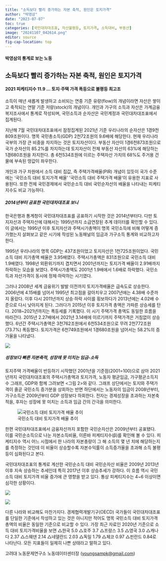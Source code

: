 ```yaml
---
title: "소득보다 빨리 증가하는 자본 축적, 원인은 토지가격"
author: "박영삼"
date: "2023-07-07"
toc: true
categories: [국민대차대조표, 자산불평등, 토지가격, 소득대비, 부동산]
image: "20241107_042614.png"
editor: source
fig-cap-location: top
---
```


#### 박영삼의 통계로 보는 노동

## 소득보다 빨리 증가하는 자본 축적, 원인은 토지가격

#### 2021 피케티지수 11.9 … 토지·주택 가격 폭등으로 불평등 최고조

소득이 매년 새롭게 발생하고 소비되는 연중 기준 유량(flow)의 개념이라면 자산은 쌓이고 축적되는 연말 기준 저량(stock)의 개념이다. 개인과 가구의 소득과 자산은 가계금융복지조사에서 통계로 작성되며, 국민소득과 순자산은 국민계정과 국민대차대조표에서 집계된다.

지난해 7월 국민대차대조표에서 잠정집계된 2021년 기준 우리나라의 순자산은 1경9천809조원이다. 명목 국민총소득(GDP) 2천72조원의 9.6배에 해당한다. 현재 우리나라 국부의 가장 큰 비중을 차지하는 것은 토지자산이다. 부동산 자산이 1경6천873조원으로 국가 순자산의 85.2%를 차지하는데 토지자산이 전체 부동산 자산의 63%에 해당하는 1경680조원을 차지한다. 총 6천534조원에 이르는 주택자산 가치의 68%도 주거용 건물에 부속된 땅값이 좌우한다.

개인과 가구 차원에서 소득 대비 집값, 즉 주택가격배율(PIR) 개념이 있듯이 국가 수준에는 ‘국민소득 대비 토지가격 배율’ ‘국민소득 대비 주택가격 배율’이 유용한 지표로 사용된다. 또한 전체 국민경제에서 국민순소득 대비 국민순자산의 배율을 나타내는 피케티지수도 비교 가능하다.

##### 2014년부터 공표한 국민대차대조표 보니

한국은행과 통계청이 국민대차대조표를 공표하기 시작한 것은 2014년부터다. 다만 토지자산과 주택자산에 대해서는 1995년까지 소급연장된 추계 데이터를 확인할 수 있다. 이 글에서는 1995년 이후 토지자산과 주택시가총액이 명목 국민소득에 비해 어떻게 증가했는지 살펴보고 같은 시기에 작성된 노동패널의 임금과 가구소득 통계와 비교하고자 한다.

1995년 우리나라의 명목 GDP는 437조원이었고 토지자산은 1천725조원이었다. 국민소득 대비 지가총액 배율은 3.95배였다. 주택시가총액은 831조원으로 국민소득 대비 1.9배였다. 1998년 외환위기까지 겹치면서 2001년까지는 토지가격 배율이 2.91배까지 하락하는 모습을 보였다. 주택시가총액도 2001년 1.9배에서 1.6배로 하락했다. 국민소득과 자산가격이 동시에 정체·하락하는 시기였다.

그러나 2008년 세계 금융위기 발발 이전까지 토지가격배율은 급속도로 상승한다. 2006년에 4.15배를 넘어서 1995년 최고점을 갈아치우고 2007년에는 4.38배 수준까지 올랐다. 이후 다시 2011년까지 상승·하락 사이를 횡보하다가 2013년에는 4.02배 수준으로 다시 낮아지게 된다. 그러다가 2015년 이후 토지가격 총액은 가파른 상승세를 탄다. 2018\~2021년까지는 폭등세를 기록했다. 이 시기 주택가격 총액도 동일한 흐름을 따라간다. 2015년 2.27배에서 2021년 3.14배에 이르기까지 주택가격은 거침없이 상승했다. 6년간 주택시가총액은 3천762조원에서 6천534조원으로 무려 2천772조원(73.7%) 폭등했다. 토지가격은 6천749조원에서 1경680조원을 넘어서는 58.2%의 증가율을 나타냈다.

![](20241107_043309.png){fig-align="center"}

##### 성장보다 빠른 자본축적, 성장에 못 미치는 임금-소득

토지주택 가격배율이 반등하기 시작했던 2001년을 기준점(2001=100)으로 삼아 2021년까지 국민대차대조표의 주택시가총액과 토지가격, 노동자 평균임금, 가구평균소득지수 그래프, GDP와 함께 그려보면 \<그림 2\>와 같다. 그래프 상단에서는 토지와 주택가격이 줄곧 국민소득 증가분을 상회하는 반면 하단에서는 노동자의 임금이 2008년부터, 가구소득은 2009년부터 GDP 성장보다 하회한다. 전자는 경제성장을 초과하는 자본축적을, 후자는 성장에 못 미치는 소득과 임금 간의 간극을 의미한다.

![국민소득 대비 토지가격 배율 추이](20241107_042614.png){fig-align="center"}

한편 국민대차대조표에서 금융자산까지 포함한 국민순자산은 2009년부터 공표됐다. 이를 국민순소득으로 나눈 자본소득비율, 이른바 피케티지수(β)를 확인해 볼 수 있다. 피케티지수 역시 어느 시점에서 한 나라의 자본총량이 그 해 소득의 몇 년 치에 해당하는지를 측정하는 것인데 이 비율이 상승할수록 자본수익률이 소득증가율을 초과해 소득 불평등이 심화된다고 본다.

국민대차대조표의 통계로 계산한 국민순소득 대비 국민순자산 비율은 2009년 2013년 이후 지속 상승하는 추세인데 특히 2017년 이후 상승추세가 강하다. 이 흐름 역시 국민소득 대비 토지가격 비율 증가에 큰 영향을 받고 있다. 통상 피케티지수는 4\~6 이상이면 심각한 상황이다.


![](20241107_043047.png){fig-align="center"}

![](20241107_043235.png){fig-align="center"}

다른 나라와 비교해도 마찬가지다. 경제협력개발기구(OECD) 국가들이 국민대차대조표를 단일한 기준에서 작성하고 있는 것은 아니지만 적어도 명목 국민소득 대비 토지가격 총액의 비율은 동일한 기준으로 비교할 수 있다. 가장 최근 자료인 2020년 기준으로 소득 대비 토지가격비율을 보면 △한국 5.0 △호주 3.7 △프랑스 3.5 △영국 3.0 △캐나다 2.37 △스웨덴 2.14 △네델란드 2.03 △독일 1.79 △체코 0.97 △핀란드 0.84로 나타난다. 모든 지표들이 일제히 나쁜 상태라고 말하고 있다.

고려대 노동문제연구소 노동데이터센터장 ([youngsampk\@gmail.com](youngsampk@gmail.com))\
